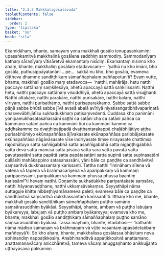 ```yaml
---
title: "2.3.2 Makkhaligosālavāda"
tableOfContents: false
sidebar:
  order: 2
type: "tipitaka"
basket: "su"
book: "sila"
---
```



<DynamicBreadcrumb />

<Division number="167" book="sila">

<Paragraph number="246" book="sila">
Ekamidāhaṃ, bhante, samayaṃ yena makkhali gosālo tenupasaṅkamiṃ; upasaṅkamitvā makkhalinā gosālena saddhiṃ sammodiṃ. Sammodanīyaṃ kathaṃ sāraṇīyaṃ vītisāretvā ekamantaṃ nisīdiṃ. Ekamantaṃ nisinno kho ahaṃ, bhante, makkhaliṃ gosālaṃ etadavocaṃ—  ‘yathā nu kho imāni, bho gosāla, puthusippāyatanāni …pe…  sakkā nu kho, bho gosāla, evameva diṭṭheva dhamme sandiṭṭhikaṃ sāmaññaphalaṃ paññapetun’ti?
</Paragraph>

</Division>
<Division number="168" book="sila">

<Paragraph number="247" book="sila">
Evaṃ vutte, bhante, makkhali gosālo maṃ etadavoca—  ‘natthi, mahārāja, hetu natthi paccayo sattānaṃ saṃkilesāya, ahetū apaccayā sattā saṅkilissanti. Natthi hetu, natthi paccayo sattānaṃ visuddhiyā, ahetū apaccayā sattā visujjhanti. Natthi attakāre, natthi parakāre, natthi purisakāre, natthi balaṃ, natthi vīriyaṃ, natthi purisathāmo, natthi purisaparakkamo. Sabbe sattā sabbe pāṇā sabbe bhūtā sabbe jīvā avasā abalā avīriyā niyatisaṅgatibhāvapariṇatā chasvevābhijātīsu sukhadukkhaṃ paṭisaṃvedenti. Cuddasa kho panimāni yonipamukhasatasahassāni saṭṭhi ca satāni cha ca satāni pañca ca kammuno satāni pañca ca kammāni tīṇi ca kammāni kamme ca aḍḍhakamme ca dvaṭṭhipaṭipadā dvaṭṭhantarakappā chaḷābhijātiyo aṭṭha purisabhūmiyo ekūnapaññāsa ājīvakasate ekūnapaññāsa paribbājakasate ekūnapaññāsa nāgāvāsasate vīse indriyasate tiṃse nirayasate chattiṃsa rajodhātuyo satta saññīgabbhā satta asaññīgabbhā satta nigaṇṭhigabbhā satta devā satta mānusā satta pisācā satta sarā satta pavuṭā satta pavuṭasatāni satta papātā satta papātasatāni satta supinā satta supinasatāni cullāsīti mahākappino satasahassāni, yāni bāle ca paṇḍite ca sandhāvitvā saṃsaritvā dukkhassantaṃ karissanti. Tattha natthi “imināhaṃ sīlena vā vatena vā tapena vā brahmacariyena vā aparipakkaṃ vā kammaṃ paripācessāmi, paripakkaṃ vā kammaṃ phussa phussa byantiṃ karissāmī”ti hevaṃ natthi. Doṇamite sukhadukkhe pariyantakate saṃsāre, natthi hāyanavaḍḍhane, natthi ukkaṃsāvakaṃse. Seyyathāpi nāma suttaguḷe khitte nibbeṭhiyamānameva paleti; evameva bāle ca paṇḍite ca sandhāvitvā saṃsaritvā dukkhassantaṃ karissantī’ti.
</Paragraph>

</Division>
<Division number="169" book="sila">

<Paragraph number="248" book="sila">
Itthaṃ kho me, bhante, makkhali gosālo sandiṭṭhikaṃ sāmaññaphalaṃ puṭṭho samāno saṃsārasuddhiṃ byākāsi. Seyyathāpi, bhante, ambaṃ vā puṭṭho labujaṃ byākareyya, labujaṃ vā puṭṭho ambaṃ byākareyya; evameva kho me, bhante, makkhali gosālo sandiṭṭhikaṃ sāmaññaphalaṃ puṭṭho samāno saṃsārasuddhiṃ byākāsi. Tassa mayhaṃ, bhante, etadahosi—  ‘kathañhi nāma mādiso samaṇaṃ vā brāhmaṇaṃ vā vijite vasantaṃ apasādetabbaṃ maññeyyā’ti. So kho ahaṃ, bhante, makkhalissa gosālassa bhāsitaṃ neva abhinandiṃ nappaṭikkosiṃ. Anabhinanditvā appaṭikkositvā anattamano, anattamanavācaṃ anicchāretvā, tameva vācaṃ anuggaṇhanto anikkujjanto uṭṭhāyāsanā pakkamiṃ.
</Paragraph>
</Division>